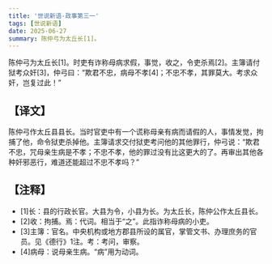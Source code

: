 ```yaml
---
title: '世说新语-政事第三一'
tags: [世说新语]
date: 2025-06-27
summary: 陈仲弓为太丘长[1]。
---
```


陈仲弓为太丘长[1]。时吏有诈称母病求假，事觉，收之，令吏杀焉[2]。主簿请付狱考众奸[3]，仲弓曰：“欺君不忠，病母不孝[4]；不忠不孝，其罪莫大。考求众奸，岂复过此！”

## 【译文】

陈仲弓作太丘县县长。当时官吏中有一个谎称母亲有病而请假的人，事情发觉，拘捕了他，命令狱吏杀掉他。主簿请求交付狱吏考问他的其他罪行，仲弓说：“欺君不忠，咒母亲生病是不孝；不忠不孝，他的罪过没有比这更大的了。再审出其他各种奸邪恶行，难道还能超过不忠不孝吗？”

## 【注释】

- [1]长：县的行政长官。大县为令，小县为长。为太丘长，陈仲公作太丘县长。
- [2]收：拘捕。焉：代词。相当于“之”。此指诈称母病的小吏。
- [3]主簿：官名。中央机构或地方郡县所设的属官，掌管文书、办理庶务的官员。见《德行》1注。考：考问，审察。
- [4]病母：说母亲生病。“病”用为动词。
